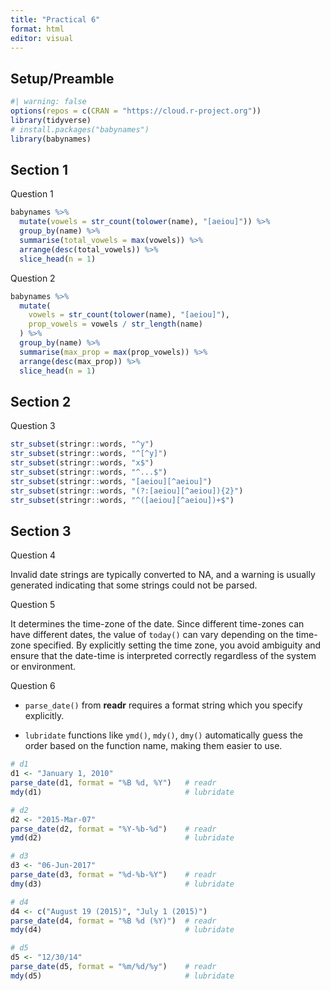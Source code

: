 ```yaml
---
title: "Practical 6"
format: html
editor: visual
---
```


## Setup/Preamble

```r
#| warning: false
options(repos = c(CRAN = "https://cloud.r-project.org"))
library(tidyverse)
# install.packages("babynames")
library(babynames)
```

## Section 1

Question 1

```r
babynames %>%
  mutate(vowels = str_count(tolower(name), "[aeiou]")) %>%
  group_by(name) %>%
  summarise(total_vowels = max(vowels)) %>%
  arrange(desc(total_vowels)) %>%
  slice_head(n = 1)
```

Question 2

```r
babynames %>%
  mutate(
    vowels = str_count(tolower(name), "[aeiou]"),
    prop_vowels = vowels / str_length(name)
  ) %>%
  group_by(name) %>%
  summarise(max_prop = max(prop_vowels)) %>%
  arrange(desc(max_prop)) %>%
  slice_head(n = 1)

```

## Section 2

Question 3

```r
str_subset(stringr::words, "^y")
str_subset(stringr::words, "^[^y]")
str_subset(stringr::words, "x$")
str_subset(stringr::words, "^...$")
str_subset(stringr::words, "[aeiou][^aeiou]")
str_subset(stringr::words, "(?:[aeiou][^aeiou]){2}")
str_subset(stringr::words, "^([aeiou][^aeiou])+$")
```

## Section 3

Question 4

Invalid date strings are typically converted to NA, and a warning is usually generated indicating that some strings could not be parsed.

Question 5

It determines the time-zone of the date. Since different time-zones can have different dates, the value of `today()` can vary depending on the time-zone specified. By explicitly setting the time zone, you avoid ambiguity and ensure that the date-time is interpreted correctly regardless of the system or environment.

Question 6

-   `parse_date()` from **readr** requires a format string which you specify explicitly.

-   `lubridate` functions like `ymd()`, `mdy()`, `dmy()` automatically guess the order based on the function name, making them easier to use.

```r
# d1
d1 <- "January 1, 2010"
parse_date(d1, format = "%B %d, %Y")   # readr
mdy(d1)                                # lubridate

# d2
d2 <- "2015-Mar-07"
parse_date(d2, format = "%Y-%b-%d")    # readr
ymd(d2)                                # lubridate

# d3
d3 <- "06-Jun-2017"
parse_date(d3, format = "%d-%b-%Y")    # readr
dmy(d3)                                # lubridate

# d4
d4 <- c("August 19 (2015)", "July 1 (2015)")
parse_date(d4, format = "%B %d (%Y)")  # readr
mdy(d4)                                # lubridate

# d5
d5 <- "12/30/14"
parse_date(d5, format = "%m/%d/%y")    # readr
mdy(d5)                                # lubridate
```